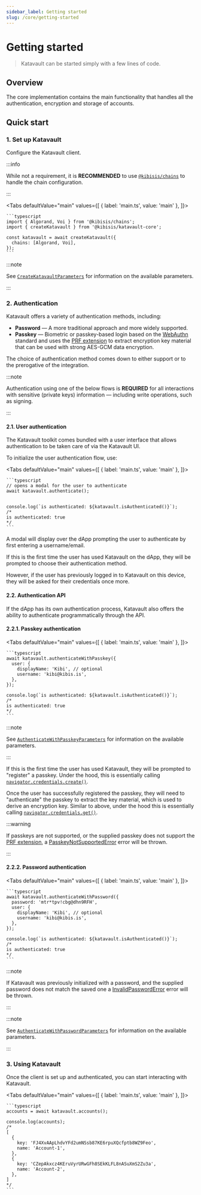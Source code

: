 ```yaml
---
sidebar_label: Getting started
slug: /core/getting-started
---
```



<!-- components -->

<!-- images -->

# Getting started

> Katavault can be started simply with a few lines of code.

<SectionBreak />

## Overview

The core implementation contains the main functionality that handles all the authentication, encryption and storage of accounts.

<SectionBreak />

## Quick start

### 1. Set up Katavault

Configure the Katavault client.

:::info

While not a requirement, it is **RECOMMENDED** to use [`@kibisis/chains`](https://www.npmjs.com/package/%40kibisis/chains) to handle the chain configuration.

:::

<Tabs
  defaultValue="main"
  values={[
    { label: 'main.ts', value: 'main' },
  ]}>
  <TabItem value="main">

    ```typescript
    import { Algorand, Voi } from '@kibisis/chains';
    import { createKatavault } from '@kibisis/katavault-core';

    const katavault = await createKatavault({
      chains: [Algorand, Voi],
    });
    ```

  </TabItem>
</Tabs>

:::note

See [`CreateKatavaultParameters`](04-glossary/02-types.mdx#createkatavaultparameters) for information on the available parameters.

:::

### 2. Authentication

Katavault offers a variety of authentication methods, including:

* **Password** — A more traditional approach and more widely supported.
* **Passkey** — Biometric or passkey-based login based on the [WebAuthn](https://developer.mozilla.org/en-US/docs/Web/API/Web_Authentication_API) standard and uses the [PRF extension][prf_extension] to extract encryption key material that can be used with strong AES-GCM data encryption.

The choice of authentication method comes down to either support or to the prerogative of the integration.

:::note

Authentication using one of the below flows is **REQUIRED** for all interactions with sensitive (private keys) information — including write operations, such as signing.

:::

#### 2.1. User authentication

The Katavault toolkit comes bundled with a user interface that allows authentication to be taken care of via the Katavault UI.

To initialize the user authentication flow, use:

<Tabs
  defaultValue="main"
  values={[
    { label: 'main.ts', value: 'main' },
  ]}>
  <TabItem value="main">

    ```typescript
    // opens a modal for the user to authenticate
    await katavault.authenticate();


    console.log(`is authenticated: ${katavault.isAuthenticated()}`);
    /*
    is authenticated: true
    */
    ```

  </TabItem>
</Tabs>

A modal will display over the dApp prompting the user to authenticate by first entering a username/email.

<CenteredImage
  label="A screenshot showing the username/email entry of the user authentication flow."
  src={authenticate001Image}
/>

If this is the first time the user has used Katavault on the dApp, they will be prompted to choose their authentication method.

<CenteredImage
  label="A screenshot showing the username/email entry of the user authentication flow."
  src={authenticate002Image}
/>

However, if the user has previously logged in to Katavault on this device, they will be asked for their credentials once more.

<CenteredImage
  label="A screenshot showing the username/email entry of the user authentication flow."
  src={authenticate003Image}
/>

#### 2.2. Authentication API

If the dApp has its own authentication process, Katavault also offers the ability to authenticate programmatically through the API.

#### 2.2.1. Passkey authentication

<Tabs
  defaultValue="main"
  values={[
    { label: 'main.ts', value: 'main' },
  ]}>
  <TabItem value="main">

    ```typescript
    await katavault.authenticateWithPasskey({
      user: {
        displayName: 'Kibi', // optional
        username: 'kibi@kibis.is',
      },
    });

    console.log(`is authenticated: ${katavault.isAuthenticated()}`);
    /*
    is authenticated: true
    */
    ```

  </TabItem>
</Tabs>

:::note

See [`AuthenticateWithPasskeyParameters`](04-glossary/02-types.mdx#authenticatewithpasskeyparameters) for information on the available parameters.

:::

If this is the first time the user has used Katavault, they will be prompted to "register" a passkey. Under the hood, this is essentially calling [`navigator.credentials.create()`](https://developer.mozilla.org/en-US/docs/Web/API/CredentialsContainer/create).

Once the user has successfully registered the passkey, they will need to "authenticate" the passkey to extract the key material, which is used to derive an encryption key. Similar to above, under the hood this is essentially calling [`navigator.credentials.get()`](https://developer.mozilla.org/en-US/docs/Web/API/CredentialsContainer/get).

:::warning

If passkeys are not supported, or the supplied passkey does not support the [PRF extension][prf_extension], a [PasskeyNotSupportedError](04-glossary/03-errors.mdx#passkeynotsupportederror) error will be thrown.

:::

#### 2.2.2. Password authentication

<Tabs
  defaultValue="main"
  values={[
    { label: 'main.ts', value: 'main' },
  ]}>
  <TabItem value="main">

    ```typescript
    await katavault.authenticateWithPassword({
      password: 'mtr*tpv!cbg@dhn9RFH',
      user: {
        displayName: 'Kibi', // optional
        username: 'kibi@kibis.is',
      },
    });

    console.log(`is authenticated: ${katavault.isAuthenticated()}`);
    /*
    is authenticated: true
    */
    ```

  </TabItem>
</Tabs>

:::note

If Katavault was previously initialized with a password, and the supplied password does not match the saved one a [InvalidPasswordError](04-glossary/03-errors.mdx#invalidpassworderror) error will be thrown.

:::

:::note

See [`AuthenticateWithPasswordParameters`](04-glossary/02-types.mdx#authenticatewithpasswordparameters) for information on the available parameters.

:::

### 3. Using Katavault

Once the client is set up and authenticated, you can start interacting with Katavault.

<Tabs
  defaultValue="main"
  values={[
    { label: 'main.ts', value: 'main' },
  ]}>
  <TabItem value="main">

    ```typescript
    accounts = await katavault.accounts();

    console.log(accounts);
    /*
    [
      {
        key: 'FJ4XvAApLhdvYFd2umNSsb87KE6rpuXQcfptb8WZ9Feo',
        name: 'Account-1',
      },
      {
        key: 'CZepAkxcz4KEruVyrURwGFh8SEkKLFL8nASuXmS2Zu3a',
        name: 'Account-2',
      },
    ]
    */
    ```

  </TabItem>
</Tabs>

<!-- links -->
[prf_extension]: https://github.com/w3c/webauthn/wiki/Explainer:-PRF-extension

